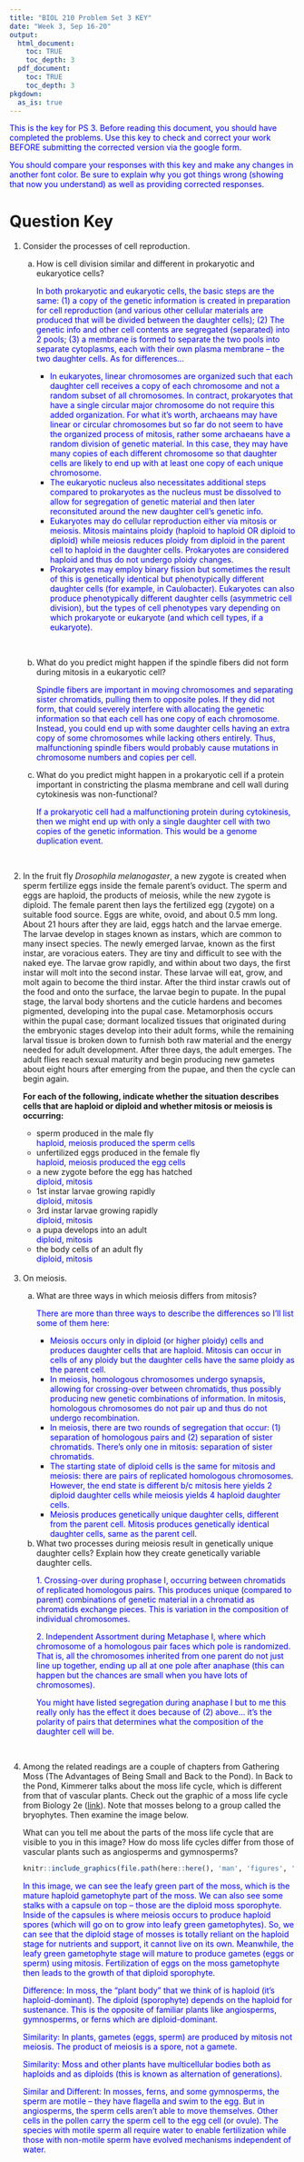 ```yaml
---
title: "BIOL 210 Problem Set 3 KEY"
date: "Week 3, Sep 16-20"
output: 
  html_document:
    toc: TRUE
    toc_depth: 3
  pdf_document:
    toc: TRUE
    toc_depth: 3
pkgdown:
  as_is: true
---
```

<text style="color:blue">This is the key for PS 3. Before reading this document, you should have completed the problems. Use this key to check and correct your work BEFORE submitting the corrected version via the google form.</text>

<text style="color:blue">You should compare your responses with this key and make any changes in another font color. Be sure to explain why you got things wrong (showing that now you understand) as well as providing corrected responses.</text>


# Question Key

<ol>
<li>Consider the processes of cell reproduction.</li>
<ol type="a">
<li>How is cell division similar and different in prokaryotic and eukaryotice cells?</li>
<text style="color:blue">
In both prokaryotic and eukaryotic cells, the basic steps are the same:
(1) a copy of the genetic information is created in preparation for cell reproduction
(and various other cellular materials are produced that will be divided between
the daughter cells); (2) The genetic info and other cell contents are segregated
(separated) into 2 pools; (3) a membrane is formed to separate the two pools into
separate cytoplasms, each with their own plasma membrane – the two daughter
cells. As for differences...</text>

<ul>
<li><text style="color:blue"> In eukaryotes, linear chromosomes are organized such that each daughter cell receives a copy of each chromosome and not a random subset of all chromosomes. In contract, prokaryotes that have a single circular major chromosome do not require this added organization. For what it’s worth, archaeans may have linear or circular chromosomes but so far do not seem to have the organized process of mitosis, rather some archaeans have a random division of genetic material. In this case, they may have many copies of each different chromosome so that daughter cells are likely to end up with at least one copy of each unique chromosome.</text></li>

<li><text style="color:blue"> The eukaryotic nucleus also necessitates additional steps compared to prokaryotes as the nucleus must be dissolved to allow for segregation of genetic material and then later reconsituted around the new daughter cell’s genetic info.</text></li>

<li><text style="color:blue"> Eukaryotes may do cellular reproduction either via mitosis or meiosis. Mitosis maintains ploidy (haploid to haploid OR diploid to diploid) while meiosis reduces ploidy from diploid in the parent cell to haploid in the daughter cells. Prokaryotes are considered haploid and thus do not undergo ploidy changes.</text></li>

<li><text style="color:blue"> Prokaryotes may employ binary fission but sometimes the result of this is genetically identical but phenotypically different daughter cells (for example, in Caulobacter). Eukaryotes can also produce phenotypically different daughter cells (asymmetric cell division), but the types of cell phenotypes vary depending on which prokaryote or eukaryote (and which cell types, if a eukaryote).</text></li></ul><br>

<li>What do you predict might happen if the spindle fibers did not form during mitosis in a eukaryotic cell?</li>

<text style="color:blue">Spindle fibers are important in moving chromosomes and separating sister chromatids, pulling them to opposite poles. If they did not form, that could severely interfere with allocating the genetic information so that each cell has one copy of each chromosome. Instead, you could end up with some daughter cells having an extra copy of some chromosomes while lacking others entirely. Thus, malfunctioning spindle fibers would probably cause mutations in chromosome numbers and copies per cell.</text>


<li>What do you predict might happen in a prokaryotic cell if a protein important in constricting the plasma membrane and cell wall during cytokinesis was non-functional?</li>

<text style="color:blue">If a prokaryotic cell had a malfunctioning protein during cytokinesis, then we might end up with only a single daughter cell with two copies of the genetic information. This would be a genome duplication event. </text>

</ol>
<br>

<li>In the fruit fly <i>Drosophila melanogaster</i>, a new zygote is created when sperm fertilize eggs inside the female parent’s oviduct. The sperm and eggs are haploid, the products of meiosis, while the new zygote is diploid. The female parent then lays the fertilized egg (zygote) on a suitable food source. Eggs are white, ovoid, and about 0.5 mm long. About 21 hours after they are laid, eggs hatch and the larvae emerge. The larvae develop in stages known as instars, which are common to many insect species. The newly emerged larvae, known as the first instar, are voracious eaters. They are tiny and difficult to see with the naked eye. The larvae grow rapidly, and within about two days, the first instar will molt into the second instar. These larvae will eat, grow, and molt again to become the third instar. After the third instar crawls out of the food and onto the surface, the larvae begin to pupate. In the pupal stage, the larval body shortens and the cuticle hardens and becomes pigmented, developing into the pupal case. Metamorphosis occurs within the pupal case; dormant localized tissues that originated during the embryonic stages develop into their adult forms, while the remaining larval tissue is broken down to furnish both raw material and the energy needed for adult development. After three days, the adult emerges. The adult flies reach sexual maturity and begin producing new gametes about eight hours after emerging from the pupae, and then the cycle can begin again.

<b>For each of the following, indicate whether the situation describes cells that are haploid or diploid and whether mitosis or meiosis is occurring:</b>

<ul>
<li>sperm produced in the male fly</li>
<text style="color:blue">haploid, meiosis produced the sperm cells</text>
<li>unfertilized eggs produced in the female fly</li>
<text style="color:blue">haploid, meiosis produced the egg cells</text>
<li>a new zygote before the egg has hatched</li>
<text style="color:blue">diploid, mitosis</text>
<li>1st instar larvae growing rapidly</li>
<text style="color:blue">diploid, mitosis</text>
<li>3rd instar larvae growing rapidly</li>
<text style="color:blue">diploid, mitosis</text>
<li>a pupa develops into an adult</li>
<text style="color:blue">diploid, mitosis</text>
<li>the body cells of an adult fly</li>
<text style="color:blue">diploid, mitosis</text>
</ul><br>
<li>On meiosis.
</li>
<ol type="a">
<li>What are three ways in which meiosis differs from mitosis?</li>

<text style="color:blue">There are more than three ways to describe the differences so I'll list some of them here:</text>

<ul><li><text style="color:blue">Meiosis occurs only in diploid (or higher ploidy) cells and produces daughter cells that are haploid. Mitosis can occur in cells of any ploidy but the daughter cells have the same ploidy as the parent cell. </text></li>

<li><text style="color:blue">In meiosis, homologous chromosomes undergo synapsis, allowing for crossing-over between chromatids, thus possibly producing new genetic combinations of information. In mitosis, homologous chromosomes do not pair up and thus do not undergo recombination. </text></li>

<li><text style="color:blue">In meiosis, there are two rounds of segregation that occur: (1) separation of homologous pairs and (2) separation of sister chromatids. There’s only one in mitosis: separation of sister chromatids. </text></li>

<li><text style="color:blue">The starting state of diploid cells is the same for mitosis and meiosis: there are pairs of replicated homologous chromosomes. However, the end state is different b/c mitosis here yields 2 diploid daughter cells while meiosis yields 4 haploid daughter cells. </text></li>

<li><text style="color:blue">Meiosis produces genetically unique daughter cells, different from the parent cell. Mitosis produces genetically identical daughter cells, same as the parent cell. </text></li></ul>

<li>What two processes during meiosis result in genetically unique daughter cells? Explain how they create genetically variable daughter cells.</li>

<text style="color:blue">1. Crossing-over during prophase I, occurring between chromatids of replicated homologous pairs. This produces unique (compared to parent) combinations of genetic material in a chromatid as chromatids exchange pieces. This is variation in the composition of individual chromosomes.</text>

<text style="color:blue">2. Independent Assortment during Metaphase I, where which chromosome of a homologous pair faces which pole is randomized. That is, all the chromosomes inherited from one parent do not just line up together, ending up all at one pole after anaphase (this can happen but the chances are small when you have lots of chromosomes). </text>

<text style="color:blue">You might have listed segregation during anaphase I but to me this really only has the effect it does because of (2) above... it’s the polarity of pairs that determines what the composition of the daughter cell will be. </text>

</ol>
<br>
<li>Among the related readings are a couple of chapters from Gathering Moss (The Advantages of Being Small and Back to the Pond). In Back to the Pond, Kimmerer talks about the moss life cycle, which is different from that of vascular plants. Check out the graphic of a moss life cycle from Biology 2e ([link](https://openstax.org/books/biology-2e/pages/25-3-bryophytes)). Note that mosses belong to a group called the bryophytes. Then examine the image below. 

What can you tell me about the parts of the moss life cycle that are visible to you in this image? How do moss life cycles differ from those of vascular plants such as angiosperms and gymnosperms? 
</li>

```r
knitr::include_graphics(file.path(here::here(), 'man', 'figures', 'moss2.png'), dpi = 100)
```

<text style="color:blue">In this image, we can see the leafy green part of the moss, which is the mature haploid gametophyte part of the moss. We can also see some stalks with a capsule on top – those are the diploid moss sporophyte. Inside of the capsules is where meiosis occurs to produce haploid spores (which will go on to grow into leafy green gametophytes). So, we can see that the diploid stage of mosses is totally reliant on the haploid stage for nutrients and support, it cannot live on its own. Meanwhile, the leafy green gametophyte stage will mature to produce gametes (eggs or sperm) using mitosis. Fertilization of eggs on the moss gametophyte then leads to the growth of that diploid sporophyte. </text>

<text style="color:blue">Difference: In moss, the “plant body” that we think of is haploid (it’s haploid-dominant). The diploid (sporophyte) depends on the haploid for sustenance. This is the opposite of familiar plants like angiosperms, gymnosperms, or ferns which are diploid-dominant. </text>

<text style="color:blue">Similarity: In plants, gametes (eggs, sperm) are produced by mitosis not meiosis. The product of meiosis is a spore, not a gamete. </text>

<text style="color:blue">Similarity: Moss and other plants have multicellular bodies both as haploids and as diploids (this is known as alternation of generations). </text>

<text style="color:blue">Similar and Different: In mosses, ferns, and some gymnosperms, the sperm are motile – they have flagella and swim to the egg. But in angiosperms, the sperm cells aren’t able to move themselves. Other cells in the pollen carry the sperm cell to the egg cell (or ovule). The species with motile sperm all require water to enable fertilization while those with non-motile sperm have evolved mechanisms independent of water. </text>
</ol>